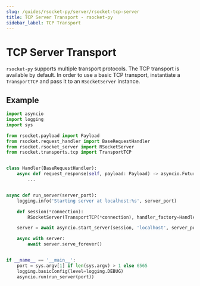 ```yaml
---
slug: /guides/rsocket-py/server/rsocket-tcp-server
title: TCP Server Transport - rsocket-py
sidebar_label: TCP Transport
---
```


# TCP Server Transport

`rsocket-py` supports multiple transport protocols. The TCP transport is available by default.
In order to use a basic TCP transport, instantiate a `TransportTCP` and pass it to an `RSocketServer` instance.

## Example

```py
import asyncio
import logging
import sys

from rsocket.payload import Payload
from rsocket.request_handler import BaseRequestHandler
from rsocket.rsocket_server import RSocketServer
from rsocket.transports.tcp import TransportTCP


class Handler(BaseRequestHandler):
    async def request_response(self, payload: Payload) -> asyncio.Future:
        ...


async def run_server(server_port):
    logging.info('Starting server at localhost:%s', server_port)

    def session(*connection):
        RSocketServer(TransportTCP(*connection), handler_factory=Handler)

    server = await asyncio.start_server(session, 'localhost', server_port)

    async with server:
        await server.serve_forever()


if __name__ == '__main__':
    port = sys.argv[1] if len(sys.argv) > 1 else 6565
    logging.basicConfig(level=logging.DEBUG)
    asyncio.run(run_server(port))
```
